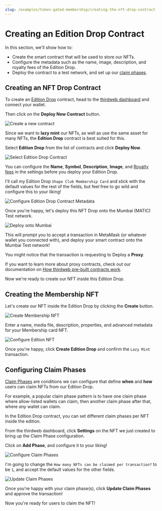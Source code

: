 ```yaml
---
slug: /examples/token-gated-membership/creating-the-nft-drop-contract
---
```


# Creating an Edition Drop Contract

In this section, we'll show how to:

- Create the smart contract that will be used to store our NFTs.
- Configure the metadata such as the name, image, description, and royalty fees of the Edition Drop.
- Deploy the contract to a test network, and set up our [claim phases](https://portal.thirdweb.com/pre-built-contracts/edition-drop#setting-claim-phases).

## Creating an NFT Drop Contract

To create an [Edition Drop](https://portal.thirdweb.com/pre-built-contracts/edition-drop) contract,
head to the [thirdweb dashboard](https://thirdweb.com/dashboard) and connect your wallet.

Then click on the **Deploy New Contract** button.

![Create a new contract](../assets/create-new-contract.png)

Since we want to **lazy mint** our NFTs, as well as use the same asset for many NFTs,
the **Edition Drop** contract is best suited for this.

Select **Edition Drop** from the list of contracts and click **Deploy Now**.

![Select Edition Drop Contract](../assets/edition-drop-contract-on-dashboard.png)

You can configure the **Name**, **Symbol**, **Description**, **Image**, and
[Royalty fees](https://portal.thirdweb.com/pre-built-contracts/edition-drop#setting-royalty-fees) in the settings before you deploy your Edition Drop.

I'll call my Edition Drop `Shape Club Membership Card` and stick with the default values for the rest of the fields,
but feel free to go wild and configure this to your liking!

![Configure Edition Drop Contract Metadata](../assets/configure-edition-contract-metadata.png)

Once you're happy, let's deploy this NFT Drop onto the Mumbai (MATIC) Test network.

![Deploy onto Mumbai](../assets/deploy-onto-mumbai.png)

This will prompt you to accept a transaction in MetaMask (or whatever wallet you connected with),
and deploy your smart contract onto the Mumbai Test network!

You might notice that the transaction is requesting to Deploy a **Proxy**.

If you want to learn more about proxy contracts, check out our documentation on
[How thirdweb pre-built contracts work](https://portal.thirdweb.com/pre-built-contracts#how-thirdweb-pre-built-contracts-work).

Now we're ready to create our NFT inside this Edition Drop.

## Creating the Membership NFT

Let's create our NFT inside the Edition Drop by clicking the **Create** button.

![Create Membership NFT](../assets/create-membership-nft.png)

Enter a name, media file, description, properties, and advanced metadata for your Membership card NFT.

![Configure Edition NFT](../assets/configure-edition-nft.png)

Once you're happy, click **Create Edition Drop** and confirm the `Lazy Mint` transaction.

## Configuring Claim Phases

[Claim Phases](https://portal.thirdweb.com/pre-built-contracts/nft-drop#setting-claim-phases) are conditions
we can configure that define **when** and **how** users can claim NFTs from our Edition Drop.

For example, a popular claim phase pattern is to have one claim phase where allow-listed wallets can claim,
then another claim phase after that, where _any_ wallet can claim.

In the Edition Drop contract, you can set different claim phases per NFT inside the edition.

From the thirdweb dashboard, click **Settings** on the NFT we just created to bring up the Claim Phase configuration.

Click on **Add Phase**, and configure it to your liking!

![Configure Claim Phases](../assets/configure-edition-claim-phases.png)

I'm going to change the `How many NFTs can be claimed per transaction?` to be `1`, and accept the default values for the other fields.

![Update Claim Phases](../assets/update-claim-phases.png)

Once you're happy with your claim phase(s), click **Update Claim Phases** and approve the transaction!

Now you're ready for users to claim the NFT!
